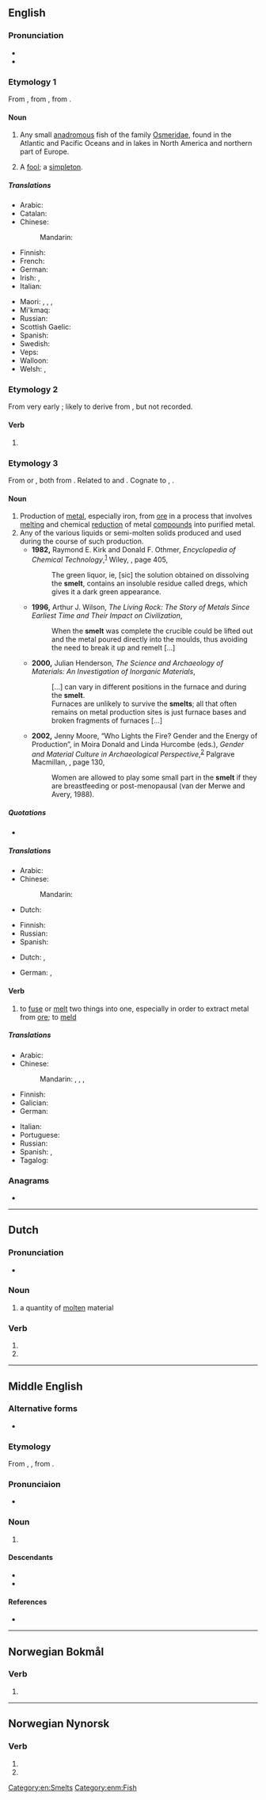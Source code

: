 ==English==
{{wikipedia|dab=smelt (disambiguation)}}

===Pronunciation===
* {{IPA|/ˈsmɛlt/|lang=en}}
* {{rhymes|ɛlt|lang=en}}

===Etymology 1===
From {{inh|en|enm|smelt}}, from {{der|en|ang|smelt}}, from {{inh|en|gem-pro|*smeltaz}}.

====Noun====
{{wikipedia}}
{{en-noun}}

# Any small [[anadromous]] fish of the family [[Osmeridae]], found in the Atlantic and Pacific Oceans and in lakes in North America and northern part of Europe.
# {{lb|en|obsolete}} A [[fool]]; a [[simpleton]].
#: {{rfquotek|Beaumont and Fletcher}}

=====Translations=====
{{trans-top|fish of the family Osmeridae}}
* Arabic: {{t-needed|ar}}
* Catalan: {{t|ca|eperlà|m}}
* Chinese:
*: Mandarin: {{t-needed|cmn}}
* Finnish: {{t+|fi|kuore}}
* French: {{t+|fr|éperlan|m}}
* German: {{t|de|Stint|m}}
* Irish: {{t|ga|cualarach|m}}, {{t|ga|smealt|m}}
* Italian: {{t|it|sperlano|m}}
{{trans-mid}}
* Maori: {{t|mi|ngaore}}, {{t|mi|paraki}}, {{t|mi|rangiriri}}, {{t|mi|kehakeha}}
* Mi'kmaq: {{t|mic|gaqpesaw|an}}
* Russian: {{t+|ru|ко́рюшка|f}}
* Scottish Gaelic: {{t|gd|dubh-bhreac|m}}
* Spanish: {{t|es|eperlano|m}}
* Swedish: {{t+|sv|nors}}
* Veps: {{t|vep|sinikod}}
* Walloon: {{t|wa|spierlin|m}}
* Welsh: {{t|cy|brwyniad|m}}, {{t|cy|gwyniad Ebrill|m}}
{{trans-bottom}}

===Etymology 2===
From very early {{etyl|enm|en}} {{m|enm|smel}}; likely to derive from {{etyl|ang|en}}, but not recorded.

====Verb====
{{head|en|verb form}}

# {{en-past of|smell}}

===Etymology 3===
From {{etyl|dum|en}} {{m|dum|smelten||to melt}} or {{etyl|gml|en}} {{m|gml|smelten||to melt}}, both from {{etyl|gem-pro|en}} {{m|gem-pro|*smeltaną||to melt}}. Related to {{cog|en|melt}} and {{cog|ang|meltan||to melt}}. Cognate to {{cog|nl|smelten}}, {{cog|de|schmelzen}}.

====Noun====
{{en-noun}}

# Production of [[metal]], especially iron, from [[ore]] in a process that involves [[melt|melting]] and chemical [[reduction]] of metal [[compound|compounds]] into purified metal.
# Any of the various liquids or semi-molten solids produced and used during the course of such production.
#* '''1982,''' Raymond E. Kirk and Donald F. Othmer, ''Encyclopedia of Chemical Technology'',<sup>[http://books.google.com/books?id=ELo2AAAAMAAJ]</sup> Wiley, {{ISBN|0471020729}}, page 405,
#*: The green liquor, ie, [sic] the solution obtained on dissolving the '''smelt''', contains an insoluble residue called dregs, which gives it a dark green appearance.
#* '''1996,''' Arthur J. Wilson, ''The Living Rock: The Story of Metals Since Earliest Time and Their Impact on Civilization'',
#*: When the '''smelt''' was complete the crucible could be lifted out and the metal poured directly into the moulds, thus avoiding the need to break it up and remelt […]
#* '''2000,''' Julian Henderson, ''The Science and Archaeology of Materials: An Investigation of Inorganic Materials'',
#*: […] can vary in different positions in the furnace and during the '''smelt'''.
#*: Furnaces are unlikely to survive the '''smelts'''; all that often remains on metal production sites is just furnace bases and broken fragments of furnaces […]
#* '''2002,''' Jenny Moore, “Who Lights the Fire? Gender and the Energy of Production”, in Moira Donald and Linda Hurcombe (eds.), ''Gender and Material Culture in Archaeological Perspective'',<sup>[http://books.google.com/books?id=che-z_41CnkC]</sup> Palgrave Macmillan, {{ISBN|0312223986}}, page 130,
#*: Women are allowed to play some small part in the '''smelt''' if they are breastfeeding or post-menopausal (van der Merwe and Avery, 1988). <!-- Confused? So is Ms. Moore. The smelt is considered allegorical for the female reproductive process, but woman who are pregnant or capable of pregnancy are considered detrimental to the smelt, so can't participate. -->

=====Quotations=====
* {{seeCites}}

=====Translations=====
{{trans-see|production of metal, especially iron, from ore|smelting}}

{{trans-top|any of the molten liquids involved in these processes}}
* Arabic: {{t-needed|ar}}
* Chinese:
*: Mandarin: {{t-needed|cmn}}
* Dutch: {{t+|nl|smelten}}
{{trans-mid}}
* Finnish: {{t+|fi|sula}}
* Russian: {{t+|ru|распла́в|m}}
* Spanish: {{t-needed|es}}
{{trans-bottom}}

{{checktrans-top}}
* Dutch: {{t+check|nl|smelten}}, {{t+check|nl|versmelten}}
{{trans-mid}}
* German: {{t+check|de|schmelzen}}, {{t+check|de|verhütten}}
{{trans-bottom}}

====Verb====
{{en-verb}}

# to [[fuse]] or [[melt]] two things into one, especially in order to extract metal from [[ore]]; to [[meld]]

=====Translations=====
{{trans-top|to fuse two things into one}}
* Arabic: {{t-needed|ar}}
* Chinese:
*: Mandarin: {{t+|cmn|冶煉|sc=Hani}}, {{t+|cmn|冶炼|tr=yěliàn|sc=Hani}}, {{t+|cmn|熔煉|sc=Hani}}, {{t+|cmn|熔炼|tr=róngliàn|sc=Hani}}
* Finnish: {{t+|fi|sulattaa}}
* Galician: {{t+|gl|fundir}}
* German: {{t+|de|verschmelzen}}
{{trans-mid}}
* Italian: {{t+|it|fondere}}
* Portuguese: {{t+|pt|fundir}}
* Russian: {{t-needed|ru}}
* Spanish: {{t+|es|fundir}}, {{t+|es|soldar}}
* Tagalog: {{t|tl|tugnawin}}
{{trans-bottom}}

===Anagrams===
* {{anagrams|en|a=elmst|melts}}

[[Category:en:Smelts]]

----

==Dutch==

===Pronunciation===
* {{audio|Nl-smelt.ogg|Audio|lang=nl}}

===Noun===
{{nl-noun|m|-|-}}

# a quantity of [[molten]] material

===Verb===
{{nl-verb-form}}

# {{nl-verb form of|p=123|n=sg|t=pres|m=ind|smelten}}
# {{nl-verb form of|m=imp|smelten}}

----

==Middle English==

===Alternative forms===
* {{alter|enm|smelte|smelth}}

===Etymology===
From {{inh|enm|ang|smelt}}, {{m|ang|smylt}}, from {{inh|en|gem-pro|*smeltaz}}.

===Pronunciaion===
* {{IPA|lang=enm|/ˈsmɛlt/}}

===Noun===
{{head|enm|noun}}

# {{l|en|smelt}} {{gloss|fish}}

====Descendants====
* {{desc|en|smelt}}
* {{desc|sco|smelt}}

====References====
* {{R:MED Online|entry= smelt |part of speech=n|id= MED41059 |accessdate=2019-03-20}}

[[Category:enm:Fish]]

----

==Norwegian Bokmål==

===Verb===
{{head|nb|verb form}}

# {{form of|imperative|smelte|lang=nb}}

----
==Norwegian Nynorsk==
===Verb===
{{head|nn|verb form}}

# {{form of|past participle|smelta|lang=nn}}
# {{form of|imperative|smelta|lang=nn}}